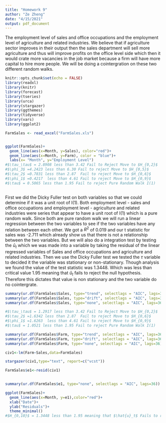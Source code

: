```yaml
---
title: "Homework 9"
author: "Ze Zheng"
date: "4/15/2021"
output: pdf_document
---
```




\section{Economic Model}
The employment level of sales and office occupations and the employment level of agriculture and related industries. We believe that if agriculture sector improves in their output then the sales department will sell more agriculture and thus will improve profits on the office level side which then it would crate more vacancies in the job market because a firm will have more capital to hire more people. We will be doing a cointergration on these two different random walks.

```r
knitr::opts_chunk$set(echo = FALSE)
library(readxl)
library(knitr)
library(forecast)
library(tseries)
library(urca)
library(stargazer)
library(ggthemes)
library(tidyverse)
library(vars)
library(ggplot2)
```



```r
FarmSales <- read_excel("FarmSales.xls")


ggplot(FarmSales)+
  geom_line(aes(x=Month, y=Sales), color="red")+
  geom_line(aes(x=Month, y=Farm), color = "blue")+
  labs(x= "Month", y="Employment Level")
#$\tau_\tau$ = 2.8908 less than 3.42 Fail to Reject Move to $H_{0,2}$
#$\phi_3$ =4.2423 less than 6.30 Fail to reject Move to $H_{0,5}$
#$\tau_2$ =0.7831 less than 2.87  Fail to reject Move to $H_{0,6}$
#$\phi_1$ =0.4217  less than 4.61 Fail to reject Move to $H_{0,9}$
#$\tau$ = 0.5065 less than 1.95 Fail to reject Pure Random Walk I(1)
   
```

\section{Anaylsis and Results}
First we did the Dicky Fuller test on both variables so that we could determine if it was a unit root of I(1). Both employment level - sales and office occupations and employment level - agriculture and related industries were series that appear to have a unit root of I(1) which is a pure random walk. Since both are pure random walk we will run a linear regression between the two variables to see if the two variables have any relation between each other. We got a $R^2$ of 0.019 and our t statistic for sales was -2.711 which already show us that there is not a relationship between the two variables. But we will also do a integration test by testing the $\hat{u}_t$ which we was made into a variable by taking the residual of the linear regressed variables of Sales and office occupations and agriculture and related industries. Then we use the Dicky Fuller test we tested the $\tau$ variable to decided it the variable was stationary or non-stationary. Though analysis we found the value of the test statistic was 1.3448. Which was less than critical value 1.95 meaning that $\hat{u}_t$ fails to reject the null hypothesis. Therefore this dictates that value is non stationary and the two variable do no cointergrate. 


```r

summary(ur.df(FarmSales$Sales, type="trend", selectlags = "AIC", lags=36))
summary(ur.df(FarmSales$Sales, type="drift", selectlags = "AIC", lags=36))
summary(ur.df(FarmSales$Sales, type="none", selectlags = "AIC", lags=36))

#$\tau_\tau$ = 1.2917 less than 3.42 Fail to Reject Move to $H_{0,2}$
#$\tau_2$ =1.6342 less than 2.87  Fail to reject Move to $H_{0,6}$
#$\phi_1$ =1.6263  less than 4.61 Fail to reject Move to $H_{0,9}$
#$\tau$ = 1.0521 less than 1.95 Fail to reject Pure Random Walk I(1)

```




```r

summary(ur.df(FarmSales$Farm, type="trend", selectlags = "AIC", lags=36))
summary(ur.df(FarmSales$Farm, type="drift", selectlags = "AIC", lags=36))
summary(ur.df(FarmSales$Farm, type="none", selectlags = "AIC", lags=36))
```

```r
civ1<-lm(Farm~Sales,data=FarmSales)

stargazer(civ1,type="text", report=c("vcst"))

FarmSales$e1<-resid(civ1)

  
summary(ur.df(FarmSales$e1, type="none", selectlags = "AIC", lags=36))

```

```r
ggplot(FarmSales)+
  geom_line(aes(x=Month, y=e1),color="red")+
  xlab("Date")+
  ylab("Residuals")+
  theme_minimal()
#$H_{0,10}$ = 1.3448 less than 1.95 meaning that $\hat{u}_t$ Fails to reject so it is non stationary and there is not a cointergration
```




